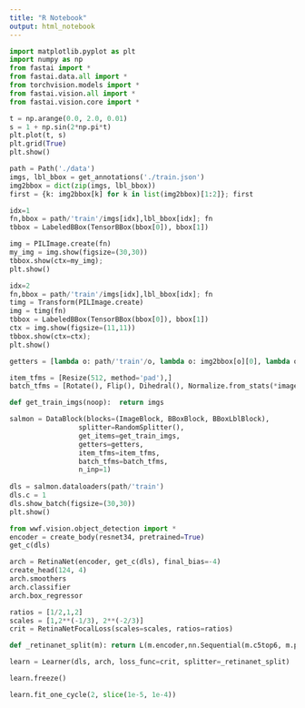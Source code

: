 ```yaml
---
title: "R Notebook"
output: html_notebook
---
```


```python
import matplotlib.pyplot as plt
import numpy as np
from fastai import *
from fastai.data.all import *
from torchvision.models import *
from fastai.vision.all import *
from fastai.vision.core import *
```

```python
t = np.arange(0.0, 2.0, 0.01)
s = 1 + np.sin(2*np.pi*t)
plt.plot(t, s)
plt.grid(True)
plt.show()
```


```python
path = Path('./data')
imgs, lbl_bbox = get_annotations('./train.json')
img2bbox = dict(zip(imgs, lbl_bbox))
first = {k: img2bbox[k] for k in list(img2bbox)[1:2]}; first
```

```python

idx=1
fn,bbox = path/'train'/imgs[idx],lbl_bbox[idx]; fn
tbbox = LabeledBBox(TensorBBox(bbox[0]), bbox[1])

img = PILImage.create(fn)
my_img = img.show(figsize=(30,30))
tbbox.show(ctx=my_img);
plt.show()
```


```python
idx=2
fn,bbox = path/'train'/imgs[idx],lbl_bbox[idx]; fn
timg = Transform(PILImage.create)
img = timg(fn)
tbbox = LabeledBBox(TensorBBox(bbox[0]), bbox[1])
ctx = img.show(figsize=(11,11))
tbbox.show(ctx=ctx);
plt.show()
```

```python
getters = [lambda o: path/'train'/o, lambda o: img2bbox[o][0], lambda o: img2bbox[o][1]]

item_tfms = [Resize(512, method='pad'),]
batch_tfms = [Rotate(), Flip(), Dihedral(), Normalize.from_stats(*imagenet_stats)]

def get_train_imgs(noop):  return imgs

salmon = DataBlock(blocks=(ImageBlock, BBoxBlock, BBoxLblBlock),
                 splitter=RandomSplitter(),
                 get_items=get_train_imgs,
                 getters=getters,
                 item_tfms=item_tfms,
                 batch_tfms=batch_tfms,
                 n_inp=1)
                 
dls = salmon.dataloaders(path/'train')
dls.c = 1
dls.show_batch(figsize=(30,30))
plt.show()
```

```python
from wwf.vision.object_detection import *
encoder = create_body(resnet34, pretrained=True)
get_c(dls)

arch = RetinaNet(encoder, get_c(dls), final_bias=-4)
create_head(124, 4)
arch.smoothers
arch.classifier
arch.box_regressor

ratios = [1/2,1,2]
scales = [1,2**(-1/3), 2**(-2/3)]
crit = RetinaNetFocalLoss(scales=scales, ratios=ratios)

def _retinanet_split(m): return L(m.encoder,nn.Sequential(m.c5top6, m.p6top7, m.merges, m.smoothers, m.classifier, m.box_regressor)).map(params)

learn = Learner(dls, arch, loss_func=crit, splitter=_retinanet_split)

learn.freeze()
```
```python
learn.fit_one_cycle(2, slice(1e-5, 1e-4))
```

